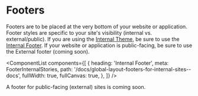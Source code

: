 
<Meta title="Global Layout/Footers/Overview" />

# Footers

Footers are to be placed at the very bottom of your website or application. Footer styles are specific to your site's visibility (internal vs. external/public). If you are using the [Internal Theme](?path=/docs/foundation-themes--docs#internal-theme), be sure to use the [Internal Footer](?path=/docs/global-layout-footers-for-internal-sites--docs). If your website or application is public-facing, be sure to use the External footer (coming soon).

<ComponentList
  components={[
    {
      heading: 'Internal Footer',
      meta: FooterInternalStories,
      path: '/docs/global-layout-footers-for-internal-sites--docs',
      fullWidth: true,
      fullCanvas: true,
    },
  ]}
/>

A footer for public-facing (external) sites is coming soon.
